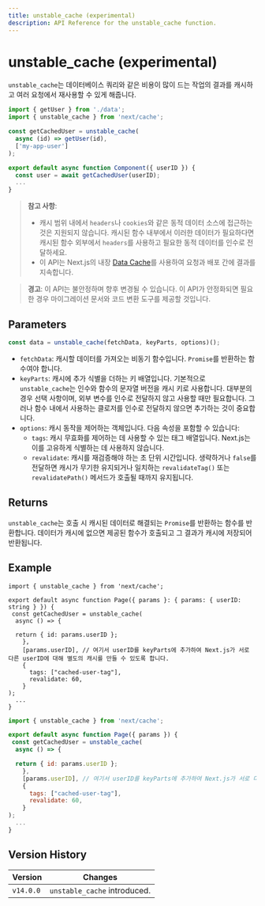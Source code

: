 ```yaml
---
title: unstable_cache (experimental)
description: API Reference for the unstable_cache function.
---
```


# unstable_cache (experimental)

`unstable_cache`는 데이터베이스 쿼리와 같은 비용이 많이 드는 작업의 결과를 캐시하고 여러 요청에서 재사용할 수 있게 해줍니다.

```jsx
import { getUser } from './data';
import { unstable_cache } from 'next/cache';

const getCachedUser = unstable_cache(
  async (id) => getUser(id),
  ['my-app-user']
);

export default async function Component({ userID }) {
  const user = await getCachedUser(userID);
  ...
}
```

> **참고 사항**:
>
> - 캐시 범위 내에서 `headers`나 `cookies`와 같은 동적 데이터 소스에 접근하는 것은 지원되지 않습니다. 캐시된 함수 내부에서 이러한 데이터가 필요하다면 캐시된 함수 외부에서 `headers`를 사용하고 필요한 동적 데이터를 인수로 전달하세요.
> - 이 API는 Next.js의 내장 [Data Cache](/docs/app/building-your-application/caching#data-cache)를 사용하여 요청과 배포 간에 결과를 지속합니다.

> **경고**: 이 API는 불안정하며 향후 변경될 수 있습니다. 이 API가 안정화되면 필요한 경우 마이그레이션 문서와 코드 변환 도구를 제공할 것입니다.

## Parameters

```jsx
const data = unstable_cache(fetchData, keyParts, options)();
```

- `fetchData`: 캐시할 데이터를 가져오는 비동기 함수입니다. `Promise`를 반환하는 함수여야 합니다.
- `keyParts`: 캐시에 추가 식별을 더하는 키 배열입니다. 기본적으로 `unstable_cache`는 인수와 함수의 문자열 버전을 캐시 키로 사용합니다. 대부분의 경우 선택 사항이며, 외부 변수를 인수로 전달하지 않고 사용할 때만 필요합니다. 그러나 함수 내에서 사용하는 클로저를 인수로 전달하지 않으면 추가하는 것이 중요합니다.
- `options`: 캐시 동작을 제어하는 객체입니다. 다음 속성을 포함할 수 있습니다:
  - `tags`: 캐시 무효화를 제어하는 데 사용할 수 있는 태그 배열입니다. Next.js는 이를 고유하게 식별하는 데 사용하지 않습니다.
  - `revalidate`: 캐시를 재검증해야 하는 초 단위 시간입니다. 생략하거나 `false`를 전달하면 캐시가 무기한 유지되거나 일치하는 `revalidateTag()` 또는 `revalidatePath()` 메서드가 호출될 때까지 유지됩니다.

## Returns

`unstable_cache`는 호출 시 캐시된 데이터로 해결되는 `Promise`를 반환하는 함수를 반환합니다. 데이터가 캐시에 없으면 제공된 함수가 호출되고 그 결과가 캐시에 저장되어 반환됩니다.

## Example

```tsx filename="app/page.tsx" switcher
import { unstable_cache } from 'next/cache';

export default async function Page({ params }: { params: { userID: string } }) {
 const getCachedUser = unstable_cache(
  async () => {

  return { id: params.userID };
    },
    [params.userID], // 여기서 userID를 keyParts에 추가하여 Next.js가 서로 다른 userID에 대해 별도의 캐시를 만들 수 있도록 합니다.
    {
      tags: ["cached-user-tag"],
      revalidate: 60,
    }
);
  ...
}
```

```jsx filename="app/page.jsx" switcher
import { unstable_cache } from 'next/cache';

export default async function Page({ params }) {
 const getCachedUser = unstable_cache(
  async () => {

  return { id: params.userID };
    },
    [params.userID], // 여기서 userID를 keyParts에 추가하여 Next.js가 서로 다른 userID에 대해 별도의 캐시를 만들 수 있도록 합니다.
    {
      tags: ["cached-user-tag"],
      revalidate: 60,
    }
);
  ...
}
```

## Version History

| Version   | Changes                      |
| --------- | ---------------------------- |
| `v14.0.0` | `unstable_cache` introduced. |
